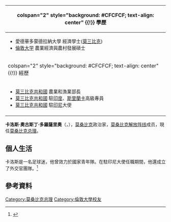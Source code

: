 {{Infobox Officeholder
|name    = 卡洛斯·多羅薩里奧
|office = 莫三比克總理
|order   = 7
|image   = Mozambican_Prime_Minister_Carlos_Agostinho_do_Rosario.JPG
|term_start = 2015年1月17日
|term_end   = 2022年3月3日
|president   =[[菲利佩·紐西|菲利佩·紐西]] 
|predecessor = [[阿爾貝托·瓦基納|阿爾貝托·瓦基納]]
|successor = {{le|阿德里亚诺·马莱阿内|Adriano Maleiane}}
|birth_date = {{birth date and age|1954|10|26}}
|birth_place = [[File:Flag_of_Portuguese_East_Africa_(proposal).svg|25px]] [[葡屬東非|葡屬東非]] [[伊尼揚巴內省|伊尼揚巴內省]]
|party =[[莫桑比克解放阵线|莫桑比克解放阵线]]
}}

<!-- 學經歷信息開始 -->
{| class="infobox bordered" style="width: 22em; font-size: 90%; text-align: left; float:right;" cellpadding="3"
|-
! colspan="2" style="background: #CFCFCF; text-align: center" {{!}} 學歷
|-
| colspan="2" style="font-size: 90%" |<div style="text-align: left">
*愛德華多蒙德拉納大學 經濟學士([[莫三比克|莫三比克]])
*[[倫敦大学|倫敦大学]] 農業經濟與農村發展碩士
|-
! colspan="2" style="background: #CFCFCF; text-align: center" {{!}} 經歷
|-
| colspan="2" style="font-size: 90%" |<div style="text-align: left">
*[[莫三比克共和國|莫三比克共和國]] 農業和漁業部長
*[[莫三比克共和國|莫三比克共和國]] 駐[[印度|印度]]、[[斯里蘭卡|斯里蘭卡]]高級專員
*[[莫三比克共和國|莫三比克共和國]] 駐[[印尼|印尼]]大使
|-
|}

'''卡洛斯·奧古斯丁·多羅薩里奧'''（'''{{lang-pt|Carlos Agostinho do Rosário}}'''，{{bd|1954年|10月26日}}），[[莫桑比克|莫桑比克]]政治家，[[莫桑比克解放阵线|莫桑比克解放阵线]]成员，現任[[莫桑比克总理|莫桑比克总理]]。

== 個人生活 ==
卡洛斯是一名足球迷，他曾效力於國家青年隊。在駐印尼大使任職期間，他還成立了外交官團隊。<ref>{{cite web |author=Veeramalla Anjaiah |url=http://www.thejakartapost.com/news/2015/01/18/mozambique-ambassador-ri-new-pm.html |archive-url=https://web.archive.org/web/20150402231206/http://www.thejakartapost.com/news/2015/01/18/mozambique-ambassador-ri-new-pm.html |title=Mozambique ambassador to RI is new PM |publisher=The Jakarta Post |date=18 January 2015 |archive-date=2015-04-02 |access-date=2021-01-10 |dead-url=no }}</ref>

== 參考資料 ==
{{Reflist}}

{{start box}}
{{succession box|[[阿爾貝托·瓦基納|阿爾貝托·瓦基納]]|{{le|阿德里亚诺·马莱阿内|Adriano Maleiane}}|{{Flagicon|Mozambique}}[[莫桑比克总理|莫桑比克总理]]|2015年－2022年}}
{{end box}}
{{Authority control}}
{{Africa-poli-bio-stub}}

{{DEFAULTSORT: Rosario, Carlos}}
[[Category:莫桑比克总理|Category:莫桑比克总理]]
[[Category:倫敦大學校友|Category:倫敦大學校友]]